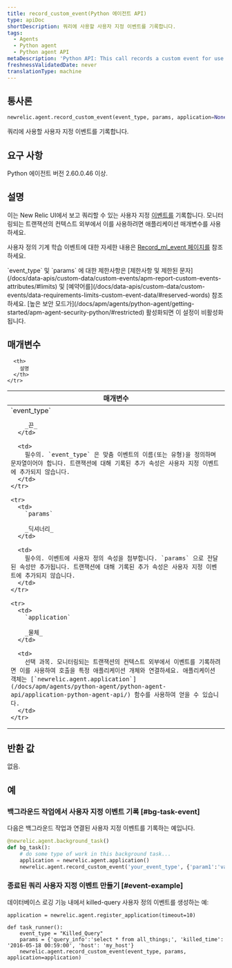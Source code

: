 ```yaml
---
title: record_custom_event(Python 에이전트 API)
type: apiDoc
shortDescription: 쿼리에 사용할 사용자 지정 이벤트를 기록합니다.
tags:
  - Agents
  - Python agent
  - Python agent API
metaDescription: 'Python API: This call records a custom event for use in querying.'
freshnessValidatedDate: never
translationType: machine
---
```


## 통사론

```py
newrelic.agent.record_custom_event(event_type, params, application=None)
```

쿼리에 사용할 사용자 지정 이벤트를 기록합니다.

## 요구 사항

Python 에이전트 버전 2.60.0.46 이상.

## 설명

이는 New Relic UI에서 보고 쿼리할 수 있는 사용자 지정 [이벤트를](/docs/data-apis/understand-data/new-relic-data-types/#event-data) 기록합니다. 모니터링되는 트랜잭션의 컨텍스트 외부에서 이를 사용하려면 애플리케이션 매개변수를 사용하세요.

사용자 정의 기계 학습 이벤트에 대한 자세한 내용은 [Record_ml_event 페이지를](/docs/apm/agents/python-agent/python-agent-api/recordmlevent-python-agent-api) 참조하세요.

<Callout variant="important">
  `event_type` 및 `params` 에 대한 제한사항은 [제한사항 및 제한된 문자](/docs/data-apis/custom-data/custom-events/apm-report-custom-events-attributes/#limits) 및 [예약어를](/docs/data-apis/custom-data/custom-events/data-requirements-limits-custom-event-data/#reserved-words) 참조하세요.
</Callout>

<Callout variant="important">
  [높은 보안 모드가](/docs/apm/agents/python-agent/getting-started/apm-agent-security-python/#restricted) 활성화되면 이 설정이 비활성화됩니다.
</Callout>

## 매개변수

<table>
  <thead>
    <tr>
      <th width="25%">
        매개변수
      </th>

      <th>
        설명
      </th>
    </tr>
  </thead>

  <tbody>
    <tr>
      <td>
        `event_type`

        _끈_
      </td>

      <td>
        필수의. `event_type` 은 맞춤 이벤트의 이름(또는 유형)을 정의하며 문자열이어야 합니다. 트랜잭션에 대해 기록된 추가 속성은 사용자 지정 이벤트에 추가되지 않습니다.
      </td>
    </tr>

    <tr>
      <td>
        `params`

        _딕셔너리_
      </td>

      <td>
        필수의. 이벤트에 사용자 정의 속성을 첨부합니다. `params` 으로 전달된 속성만 추가됩니다. 트랜잭션에 대해 기록된 추가 속성은 사용자 지정 이벤트에 추가되지 않습니다.
      </td>
    </tr>

    <tr>
      <td>
        `application`

        _물체_
      </td>

      <td>
        선택 과목. 모니터링되는 트랜잭션의 컨텍스트 외부에서 이벤트를 기록하려면 이를 사용하여 호출을 특정 애플리케이션 개체와 연결하세요. 애플리케이션 객체는 [`newrelic.agent.application`](/docs/apm/agents/python-agent/python-agent-api/application-python-agent-api/) 함수를 사용하여 얻을 수 있습니다.
      </td>
    </tr>
  </tbody>
</table>

## 반환 값

없음.

## 예

### 백그라운드 작업에서 사용자 지정 이벤트 기록 [#bg-task-event]

다음은 백그라운드 작업과 연결된 사용자 지정 이벤트를 기록하는 예입니다.

```py
@newrelic.agent.background_task() 
def bg_task(): 
    # do some type of work in this background task...
    application = newrelic.agent.application()
    newrelic.agent.record_custom_event('your_event_type', {'param1':'value1'}, application)
```

### 종료된 쿼리 사용자 지정 이벤트 만들기 [#event-example]

데이터베이스 로깅 기능 내에서 killed-query 사용자 정의 이벤트를 생성하는 예:

```PY
application = newrelic.agent.register_application(timeout=10)

def task_runner(): 
    event_type = "Killed_Query" 
    params = {'query_info':'select * from all_things;', 'killed_time': '2016-05-18 00:59:00', 'host': 'my_host'} 
    newrelic.agent.record_custom_event(event_type, params, application=application)
```